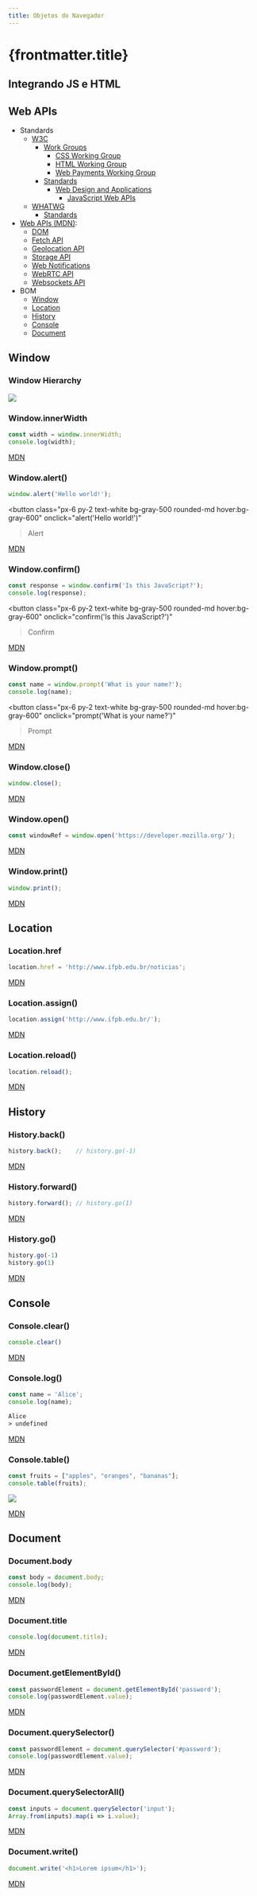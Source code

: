 ```yaml
---
title: Objetos do Navegador
---
```



# {frontmatter.title}

## Integrando JS e HTML

<CodePreview src="/codes/w3c/browser-objects/hello-js/index.html" lang="markup" />

<CodePreview src="/codes/w3c/browser-objects/hello-js/js/index.js" lang="js" />

## Web APIs

- Standards
  - [W3C](https://www.w3.org/)
    - [Work Groups](https://www.w3.org/groups/wg/)
      - [CSS Working Group](https://www.w3.org/groups/wg/css)
      - [HTML Working Group](https://www.w3.org/groups/wg/htmlwg)
      - [Web Payments Working Group](https://www.w3.org/groups/wg/payments)
    - [Standards](https://www.w3.org/standards/)
      - [Web Design and Applications](https://www.w3.org/standards/webdesign/)
        - [JavaScript Web APIs](https://www.w3.org/TR/?tag=webapi)
  - [WHATWG](https://whatwg.org/)
    - [Standards](https://spec.whatwg.org/)
- [Web APIs (MDN)](https://developer.mozilla.org/en-US/docs/Web/API):
  - [DOM](https://developer.mozilla.org/en-US/docs/Web/API/Document_Object_Model)
  - [Fetch API](https://developer.mozilla.org/en-US/docs/Web/API/Fetch_API)
  - [Geolocation API](https://developer.mozilla.org/en-US/docs/Web/API/Geolocation_API)
  - [Storage API](https://developer.mozilla.org/en-US/docs/Web/API/Storage_API)
  - [Web Notifications](https://developer.mozilla.org/en-US/docs/Web/API/Notifications_API)
  - [WebRTC API](https://developer.mozilla.org/en-US/docs/Web/API/WebRTC_API)
  - [Websockets API](https://developer.mozilla.org/en-US/docs/Web/API/WebSockets_API)
- BOM
  - [Window](https://developer.mozilla.org/en-US/docs/Web/API/Window)
  - [Location](https://developer.mozilla.org/en-US/docs/Web/API/Location)
  - [History](https://developer.mozilla.org/en-US/docs/Web/API/History)
  - [Console](https://developer.mozilla.org/en-US/docs/Web/API/Console)
  - [Document](https://developer.mozilla.org/en-US/docs/Web/API/Document)

## Window

### Window Hierarchy

![](/pw2/imgs/w3c/browser-objects/dom-hierarchy.svg)

### Window.innerWidth

```js
const width = window.innerWidth;
console.log(width);
```

[MDN](https://developer.mozilla.org/en-US/docs/Web/API/Window/innerWidth)

### Window.alert()


```js
window.alert('Hello world!');
```

<button
  class="px-6 py-2 text-white bg-gray-500 rounded-md hover:bg-gray-600"
  onclick="alert('Hello world!')"
>Alert</button>

[MDN](https://developer.mozilla.org/en-US/docs/Web/API/Window/alert)

### Window.confirm()

```js
const response = window.confirm('Is this JavaScript?');
console.log(response);
```

<button
  class="px-6 py-2 text-white bg-gray-500 rounded-md hover:bg-gray-600"
  onclick="confirm('Is this JavaScript?')"
>Confirm</button>

[MDN](https://developer.mozilla.org/en-US/docs/Web/API/Window/confirm)

### Window.prompt()

```js
const name = window.prompt('What is your name?');
console.log(name);
```

<button
  class="px-6 py-2 text-white bg-gray-500 rounded-md hover:bg-gray-600"
  onclick="prompt('What is your name?')"
>Prompt</button>

[MDN](https://developer.mozilla.org/en-US/docs/Web/API/Window/prompt)

### Window.close()

```js
window.close();
```

[MDN](https://developer.mozilla.org/en-US/docs/Web/API/Window/close)

### Window.open()

```js
const windowRef = window.open('https://developer.mozilla.org/');
```

[MDN](https://developer.mozilla.org/en-US/docs/Web/API/Window/open)

### Window.print()

```js
window.print();
```

[MDN](https://developer.mozilla.org/en-US/docs/Web/API/Window/print)

## Location

### Location.href

```js
location.href = 'http://www.ifpb.edu.br/noticias';
```

[MDN](https://developer.mozilla.org/en-US/docs/Web/API/Location/href)

### Location.assign()

```js
location.assign('http://www.ifpb.edu.br/');
```

[MDN](https://developer.mozilla.org/en-US/docs/Web/API/Location/assign)

### Location.reload()

```js
location.reload();
```

[MDN](https://developer.mozilla.org/en-US/docs/Web/API/Location/reload)

## History

### History.back()

```js
history.back();    // history.go(-1)
```

[MDN](https://developer.mozilla.org/en-US/docs/Web/API/History)

### History.forward()

```js
history.forward(); // history.go(1)
```

[MDN](https://developer.mozilla.org/en-US/docs/Web/API/History)

### History.go()

```js
history.go(-1)
history.go(1)
```

[MDN](https://developer.mozilla.org/en-US/docs/Web/API/History)

## Console

### Console.clear()

```js
console.clear()
```

[MDN](https://developer.mozilla.org/en-US/docs/Web/API/Console/clear)

### Console.log()

```js
const name = 'Alice';
console.log(name);
```

```txt
Alice
> undefined
```

[MDN](https://developer.mozilla.org/en-US/docs/Web/API/Console/log)

### Console.table()

```js
const fruits = ["apples", "oranges", "bananas"];
console.table(fruits);
```

![](/pw2/imgs/w3c/browser-objects/console-table-fruits.png)

[MDN](https://developer.mozilla.org/en-US/docs/Web/API/Console/table)

## Document

### Document.body

```js
const body = document.body;
console.log(body);
```

[MDN](https://developer.mozilla.org/en-US/docs/Web/API/Document/body)

### Document.title

```js
console.log(document.title);
```

[MDN](https://developer.mozilla.org/en-US/docs/Web/API/Document/title)

### Document.getElementById()

```js
const passwordElement = document.getElementById('password');
console.log(passwordElement.value);
```

[MDN](https://developer.mozilla.org/en-US/docs/Web/API/Document/getElementById)

### Document.querySelector()

```js
const passwordElement = document.querySelector('#password');
console.log(passwordElement.value);
```

[MDN](https://developer.mozilla.org/en-US/docs/Web/API/Document/querySelector)

### Document.querySelectorAll()

```js
const inputs = document.querySelector('input');
Array.from(inputs).map(i => i.value);
```

[MDN](https://developer.mozilla.org/en-US/docs/Web/API/Document/querySelectorAll)

### Document.write()

```js
document.write('<h1>Lorem ipsum</h1>');
```

[MDN](https://developer.mozilla.org/en-US/docs/Web/API/Document/write)

